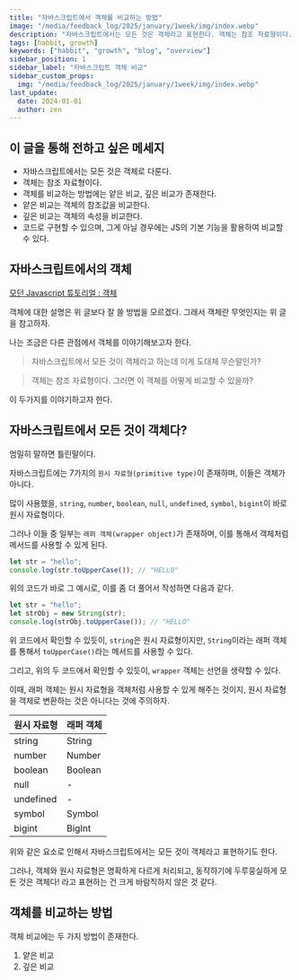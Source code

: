 ```yaml
---
title: "자바스크립트에서 객체를 비교하는 방법"
image: "/media/feedback_log/2025/january/1week/img/index.webp"
description: "자바스크립트에서는 모든 것은 객체라고 표현한다. 객체는 참조 자료형이다. 그러면 이 객체를 어떻게 비교할 수 있을까?"
tags: [habbit, growth]
keywords: ["habbit", "growth", "blog", "overview"]
sidebar_position: 1
sidebar_label: "자바스크립트 객체 비교"
sidebar_custom_props:
  img: "/media/feedback_log/2025/january/1week/img/index.webp"
last_update:
  date: 2024-01-01
  author: zen
---
```



## 이 글을 통해 전하고 싶은 메세지

- 자바스크립트에서는 모든 것은 객체로 다룬다.
- 객체는 참조 자료형이다.
- 객체를 비교하는 방법에는 얕은 비교, 깊은 비교가 존재한다.
- 얕은 비교는 객체의 참조값을 비교한다.
- 깊은 비교는 객체의 속성을 비교한다.
- 코드로 구현할 수 있으며, 그게 아닐 경우에는 JS의 기본 기능을 활용하여 비교할 수 있다.

## 자바스크립트에서의 객체

[모던 Javascript 튜토리얼 : 객체](https://ko.javascript.info/object)

객체에 대한 설명은 위 글보다 잘 쓸 방법을 모르겠다. 그래서 객체란 무엇인지는 위 글을 참고하자.

나는 조금은 다른 관점에서 객체를 이야기해보고자 한다.

> 자바스크립트에서 모든 것이 객체라고 하는데 이게 도대체 무슨말인가?

> 객체는 참조 자료형이다. 그러면 이 객체를 어떻게 비교할 수 있을까?

이 두가지를 이야기하고자 한다.

## 자바스크립트에서 모든 것이 객체다?

엄밀히 말하면 틀린말이다.

자바스크립트에는 7가지의 `원시 자료형(primitive type)`이 존재하며, 이들은 객체가 아니다.

많이 사용했을, `string`, `number`, `boolean`, `null`, `undefined`, `symbol`, `bigint`이 바로 원시 자료형이다.

그러나 이들 중 일부는 `래퍼 객체(wrapper object)`가 존재하며, 이를 통해서 객체처럼 메서드를 사용할 수 있게 된다.

```javascript
let str = "hello";
console.log(str.toUpperCase()); // "HELLO"
```

위의 코드가 바로 그 예시로, 이를 좀 더 풀어서 작성하면 다음과 같다.

```javascript
let str = "hello";
let strObj = new String(str);
console.log(strObj.toUpperCase()); // "HELLO"
```

위 코드에서 확인할 수 있듯이, `string`은 원시 자료형이지만, `String`이라는 래퍼 객체를 통해서 `toUpperCase()`라는 메서드를 사용할 수 있다.

그리고, 위의 두 코드에서 확인할 수 있듯이, `wrapper` 객체는 선언을 생략할 수 있다.

이때, 래퍼 객체는 원시 자료형을 객체처럼 사용할 수 있게 해주는 것이지, 원시 자료형을 객체로 변환하는 것은 아니다는 것에 주의하자.

<div style={{display: "flex", justifyContent: "center"}}>

| 원시 자료형 | 래퍼 객체 |
| ----------- | --------- |
| string      | String    |
| number      | Number    |
| boolean     | Boolean   |
| null        | -         |
| undefined   | -         |
| symbol      | Symbol    |
| bigint      | BigInt    |

</div>

위와 같은 요소로 인해서 자바스크립트에서는 모든 것이 객체라고 표현하기도 한다.

그러나, 객체와 원시 자료형은 명확하게 다르게 처리되고, 동작하기에 두루뭉실하게 모든 것은 객체다! 라고 표현하는 건 크게 바람직하지 않은 것 같다.

## 객체를 비교하는 방법

객체 비교에는 두 가지 방법이 존재한다.

1. 얕은 비교
2. 깊은 비교
